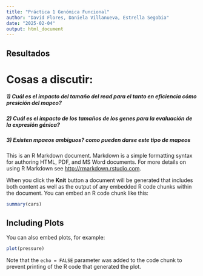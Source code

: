```yaml
---
title: "Práctica 1 Genómica Funcional"
author: "David Flores, Daniela Villanueva, Estrella Segobia"
date: "2025-02-04"
output: html_document
---
```


## **Resultados**

# **Cosas a discutir:** 

##### *1)* Cuál es el impacto del tamaño del read para el tanto en eficiencia cómo presición del mapeo?

##### *2)* Cuál es el impacto de los tamaños de los genes para la evaluación de la expresión génica?

##### *3)* Existen mpaeos ambiguos? como pueden darse este tipo de mapeos


This is an R Markdown document. Markdown is a simple formatting syntax for authoring HTML, PDF, and MS Word documents. For more details on using R Markdown see <http://rmarkdown.rstudio.com>.

When you click the **Knit** button a document will be generated that includes both content as well as the output of any embedded R code chunks within the document. You can embed an R code chunk like this:

```r
summary(cars)
```

## Including Plots

You can also embed plots, for example:

```r
plot(pressure)
```

Note that the `echo = FALSE` parameter was added to the code chunk to prevent printing of the R code that generated the plot.
